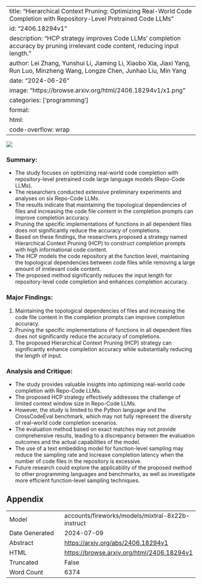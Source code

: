 
---
title: "Hierarchical Context Pruning: Optimizing Real-World Code Completion with Repository-Level Pretrained Code LLMs"
id: "2406.18294v1"
description: "HCP strategy improves Code LLMs' completion accuracy by pruning irrelevant code content, reducing input length."
author: Lei Zhang, Yunshui Li, Jiaming Li, Xiaobo Xia, Jiaxi Yang, Run Luo, Minzheng Wang, Longze Chen, Junhao Liu, Min Yang
date: "2024-06-26"
image: "https://browse.arxiv.org/html/2406.18294v1/x1.png"
categories: ['programming']
format:
  html:
    code-overflow: wrap
---

![](https://browse.arxiv.org/html/2406.18294v1/x1.png)

### Summary:

- The study focuses on optimizing real-world code completion with repository-level pretrained code large language models (Repo-Code LLMs).
- The researchers conducted extensive preliminary experiments and analyses on six Repo-Code LLMs.
- The results indicate that maintaining the topological dependencies of files and increasing the code file content in the completion prompts can improve completion accuracy.
- Pruning the specific implementations of functions in all dependent files does not significantly reduce the accuracy of completions.
- Based on these findings, the researchers proposed a strategy named Hierarchical Context Pruning (HCP) to construct completion prompts with high informational code content.
- The HCP models the code repository at the function level, maintaining the topological dependencies between code files while removing a large amount of irrelevant code content.
- The proposed method significantly reduces the input length for repository-level code completion and enhances completion accuracy.

### Major Findings:

1. Maintaining the topological dependencies of files and increasing the code file content in the completion prompts can improve completion accuracy.
2. Pruning the specific implementations of functions in all dependent files does not significantly reduce the accuracy of completions.
3. The proposed Hierarchical Context Pruning (HCP) strategy can significantly enhance completion accuracy while substantially reducing the length of input.

### Analysis and Critique:

- The study provides valuable insights into optimizing real-world code completion with Repo-Code LLMs.
- The proposed HCP strategy effectively addresses the challenge of limited context window size in Repo-Code LLMs.
- However, the study is limited to the Python language and the CrossCodeEval benchmark, which may not fully represent the diversity of real-world code completion scenarios.
- The evaluation method based on exact matches may not provide comprehensive results, leading to a discrepancy between the evaluation outcomes and the actual capabilities of the model.
- The use of a text embedding model for function-level sampling may reduce the sampling rate and increase completion latency when the number of code files in the repository is excessive.
- Future research could explore the applicability of the proposed method to other programming languages and benchmarks, as well as investigate more efficient function-level sampling techniques.

## Appendix

|          |          |
|----------|----------|
| Model     | accounts/fireworks/models/mixtral-8x22b-instruct       |
| Date Generated     | 2024-07-09       |
| Abstract | [https://arxiv.org/abs/2406.18294v1](https://arxiv.org/abs/2406.18294v1)        |
| HTML     | [https://browse.arxiv.org/html/2406.18294v1](https://browse.arxiv.org/html/2406.18294v1)       |
| Truncated       | False       |
| Word Count       | 6374       |